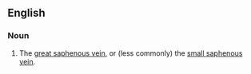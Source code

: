 ==English==

===Noun===
{{en-noun}}

# {{lb|en|anatomy}} The [[great saphenous vein]], or (less commonly) the [[small saphenous vein]].